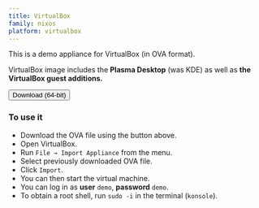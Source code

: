 ```yaml
---
title: VirtualBox
family: nixos
platform: virtualbox
---
```



<div class="bg-nix-orange-lighter text-nix-orange-darker p-6 rounded-2xl mb-[1rem]">
  <span class="font-bold">This is a demo appliance</span>
  for VirtualBox (in OVA format).
</div>

VirtualBox image includes the **Plasma Desktop** (was KDE) as well as **the VirtualBox guest additions.**

<div class="my-[1rem]">
  <Button
    color="semidarkblue"
    href={nixosDownloadLink(null, "x86_64-linux", "ova", false)}
    shaHref={nixosDownloadLink(null, "x86_64-linux", "ova", true)}
    shaText="(SHA-256)"
    classList={[
      "w-full",
      "md:w-auto",
      "block",
      "md:inline",
      "text-center",
      "md:text-left",
    ]}
  >
    Download (64-bit)
  </Button>
</div>

### To use it

- Download the OVA file using the button above.
- Open VirtualBox.
- Run `File → Import Appliance` from the menu.
- Select previously downloaded OVA file.
- Click `Import`.
- You can then start the virtual machine.
- You can log in as **user** `demo`, **password** `demo`.
- To obtain a root shell, run `sudo -i` in the terminal (`konsole`).
